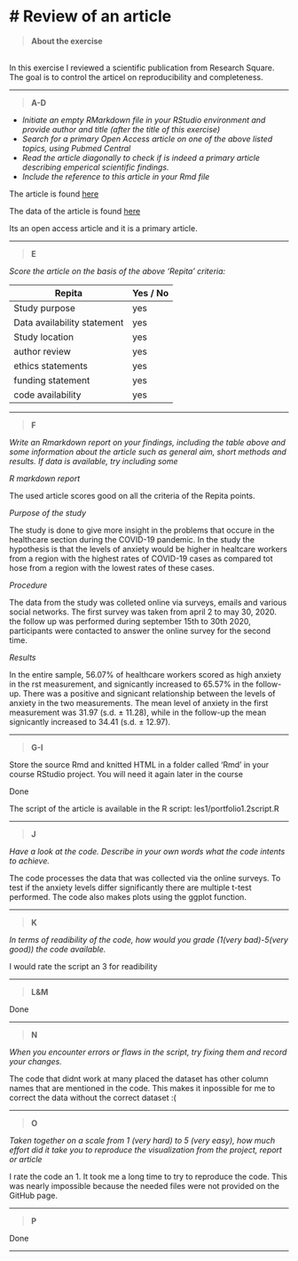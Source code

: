 
# Review of an article{-}
================================================================================

>__About the exercise__

<br> 
In this exercise I reviewed a scientific publication from Research Square. The goal is to control the articel on reproducibility and completeness.

***

>__A-D__

- _Initiate an empty RMarkdown file in your RStudio environment and provide author and title (after the title of this exercise)_
- _Search for a primary Open Access article on one of the above listed topics, using Pubmed Central_
- _Read the article diagonally to check if is indeed a primary article describing emperical scientific findings._
- _Include the reference to this article in your Rmd file_

The article is found [here](https://assets.researchsquare.com/files/rs-125888/v1/e437f416-34bb-4d7b-a6cc-03506e8adcf2.pdf)

The data of the article is found [here](https://osf.io/vmek2/)

Its an open access article and it is a primary article.

***

>__E__

_Score the article on the basis of the above ‘Repita’ criteria:_

Repita | Yes / No
------------- | -------------
Study purpose | yes
Data availability statement | yes 
Study location | yes
author review | yes
ethics statements | yes
funding statement | yes
code availability | yes


***


>__F__

_Write an Rmarkdown report on your findings, including the table above and some information about the article such as general aim, short methods and results. If data is available, try including some_


_R markdown report_

The used article scores good on all the criteria of the Repita points. 


_Purpose of the study_

The study is done to give more insight in the problems that occure in the healthcare section during the COVID-19 pandemic. In the study the hypothesis is that the levels of anxiety would be higher in healtcare workers from a region with the highest rates of COVID-19 cases as compared tot hose from a region with the lowest rates of these cases.


_Procedure_

The data from the study was colleted online via surveys, emails and various social networks. The first survey was taken from april 2 to may 30, 2020. the follow up was performed during september 15th to 30th 2020, participants were contacted to answer the online survey for the second time. 


_Results_


In the entire sample, 56.07% of healthcare workers scored as high anxiety in the rst measurement, and signicantly increased to 65.57% in the follow-up. There was a positive and signicant relationship between the levels of anxiety in the two measurements. The mean level of anxiety in the first measurement was 31.97 (s.d. ± 11.28), while in the follow-up the mean signicantly increased to 34.41 (s.d. ± 12.97).


***
>__G-I__

Store the source Rmd and knitted HTML in a folder called ‘Rmd’ in your course RStudio project. You will need it again later in the course

Done

The script of the article is available in the R script: les1/portfolio1.2script.R


***
>__J__

_Have a look at the code. Describe in your own words what the code intents to achieve._

The code processes the data that was collected via the online surveys. To test if the anxiety levels differ significantly there are multiple t-test performed. The code also makes plots using the ggplot function.

***
>__K__

_In terms of readibility of the code, how would you grade (1(very bad)-5(very good)) the code available._

I would rate the script an 3 for readibility

***
>__L&M__

Done

***
>__N__

_When you encounter errors or flaws in the script, try fixing them and record your changes._

The code that didnt work at many placed the dataset has other column names that are mentioned in the code. This makes it inpossible for me to correct the data without the correct dataset :(

***
>__O__

_Taken together on a scale from 1 (very hard) to 5 (very easy), how much effort did it take you to reproduce the visualization from the project, report or article_

I rate the code an 1. It took me a long time to try to reproduce the code. This was nearly impossible because the needed files were not provided on the GitHub page.

***
>__P__ 

Done

***